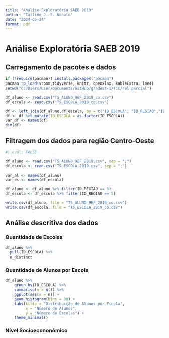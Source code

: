 ```yaml
---
title: "Análise Exploratória SAEB 2019"
author: "Tailine J. S. Nonato"
date: "2024-06-24"
format: pdf
---
```


# Análise Exploratória SAEB 2019

## Carregamento de pacotes e dados
```r
if (!require(pacman)) install.packages("pacman")
pacman::p_load(vroom,tidyverse, knitr, openxlsx, kableExtra, lme4)
setwd("C:/Users/User/Documents/GitHub/gradest-1/TCC/rel parcial")

df_aluno <- read.csv("TS_ALUNO_9EF_2019_co.csv")
df_escola <- read.csv("TS_ESCOLA_2019_co.csv")

df <- left_join(df_aluno,df_escola, by = c("ID_ESCOLA", "ID_REGIAO","ID_SAEB", "ID_UF","ID_MUNICIPIO","ID_AREA","IN_PUBLICA", "ID_LOCALIZACAO"))
df <- df %>% mutate(ID_ESCOLA = as.factor(ID_ESCOLA))
var_df <- names(df)
dim(df)
```

## Filtragem dos dados para região Centro-Oeste

```r
#| eval: FALSE

df_aluno <- read.csv("TS_ALUNO_9EF_2019.csv", sep = ";")
df_escola <- read.csv("TS_ESCOLA_2019.csv", sep = ";")

var_al <- names(df_aluno)
var_es <- names(df_escola)

df_aluno <- df_aluno %>% filter(ID_REGIAO == 5)
df_escola <- df_escola %>% filter(ID_REGIAO == 5)

write.csv(df_aluno, file = "TS_ALUNO_9EF_2019_co.csv")
write.csv(df_escola, file = "TS_ESCOLA_2019_co.csv")
```

## Análise descritiva dos dados

### Quantidade de Escolas
```r
df_aluno %>%
  pull(ID_ESCOLA) %>%
  n_distinct
```

### Quantidade de Alunos por Escola
```r
df_aluno %>%
    group_by(ID_ESCOLA) %>%
    summarise(n = n()) %>%
    ggplot(aes(x = n)) +
    geom_histogram(bins = 30) +
    labs(title = "Distribuição de Alunos por Escola",
         x = "Número de Alunos",
         y = "Número de Escolas") +
    theme_minimal()
```

### Nível Socioecononômico

